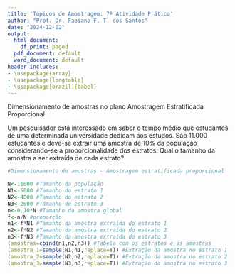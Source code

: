 ```yaml
---
title: 'Tópicos de Amostragem: 7ª Atividade Prática'
author: "Prof. Dr. Fabiano F. T. dos Santos"
date: "2024-12-02"
output:
  html_document:
    df_print: paged
  pdf_document: default
  word_document: default
header-includes:
- \usepackage{array}
- \usepackage{longtable}
- \usepackage[brazil]{babel}
---
```


\vspace{0.5cm}

Dimensionamento de amostras no plano Amostragem Estratificada Proporcional

Um pesquisador está interessado em saber o tempo médio que estudantes de uma determinada universidade dedicam aos estudos. São 11.000 estudantes e deve-se extrair uma amostra de 10% da população considerando-se a proporcionalidade dos estratos. Qual o tamanho da amostra a ser extraída de cada estrato? 

\vspace{0.5cm}

```r

#Dimensionamento de amostras - Amostragem estratificada proporcional

N<-11000 #Tamanho da população
N1<-5000 #Tamanho do estrato 1
N2<-4000 #Tamanho do estrato 2
N3<-2000 #Tamanho do estrato 3
n<-0.10*N #Tamanho da amostra global
f<-n/N #proporção
n1<-f*N1 #Tamanho da amostra extraída do estrato 1
n2<-f*N2 #Tamanho da amostra extraída do estrato 2
n3<-f*N3 #Tamanho da amostra extraída do estrato 3
(amostras=cbind(n1,n2,n3)) #Tabela com os estratos e as amostras
(amostra_1=sample(N1,n1,replace=T)) #Extração da amostra no estrato 1
(amostra_2=sample(N2,n2,replace=T)) #Extração da amostra no estrato 2
(amostra_3=sample(N3,n3,replace=T)) #Extração da amostra no estrato 3


```

